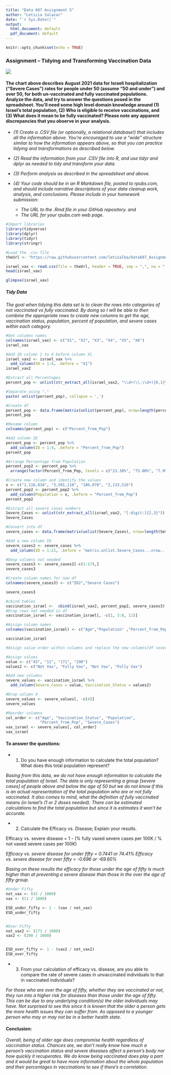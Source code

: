 ```yaml
---
title: "Data 607 Assignment 5"
author: "Leticia Salazar"
date: "`r Sys.Date()`"
output:
  html_document: default
  pdf_document: default
---
```


```r
knitr::opts_chunk$set(echo = TRUE)
```

### Assignment – Tidying and Transforming Vaccination Data

![](/Users/letiix3/Desktop/R4DS-main/Data 607/Week_5_HWK/Assignment_5_Hwk.png)


#### The chart above describes August 2021 data for Israeli hospitalization (“Severe Cases”) rates for people under 50 (assume “50 and under”) and over 50, for both un-vaccinated and fully vaccinated populations. Analyze the data, and try to answer the questions posed in the spreadsheet. You’ll need some high level domain knowledge around (1) Israel’s total population, (2) Who is eligible to receive vaccinations, and (3) What does it mean to be fully vaccinated? Please note any apparent discrepancies that you observe in your analysis.

* _(1) Create a .CSV file (or optionally, a relational database!) that includes all the information above.
You’re encouraged to use a “wide” structure similar to how the information appears above, so
that you can practice tidying and transformations as described below._

* _(2) Read the information from your .CSV file into R, and use tidyr and dplyr as needed to tidy
and transform your data._

* _(3) Perform analysis as described in the spreadsheet and above._

* _(4) Your code should be in an R Markdown file, posted to rpubs.com, and should include narrative
descriptions of your data cleanup work, analysis, and conclusions. Please include in your
homework submission:_
  * _The URL to the .Rmd file in your GitHub repository. and_
  * _The URL for your rpubs.com web page._

```r
#Import libraries
library(tidyverse)
library(dplyr)
library(tidyr)
library(stringr)
```


```r
#Load the .csv file
theUrl <- "https://raw.githubusercontent.com/letisalba/Data607_Assignment_Week5/main/Israel_Vax_Data.csv"

israel_vax <- read.csv(file = theUrl, header = TRUE, sep = ",", na = ".", skip = "1")
head(israel_vax)
```

```r
glimpse(israel_vax)
```


##### Tidy Data

_The goal when tidying this data set is to clean the rows into categories of not vaccinated vs fully vaccinated. By doing so I will be able to then combine the appropriate rows to create new columns to get the age, vaccination status, population, percent of population, and severe cases within each category._

```r
#Get columns names
colnames(israel_vax) <- c("X1", "X2", "X3", "X4", "X5", "X6")
israel_vax
```


```r
#Add ID column 1 to 4 before column X1
israel_vax2 <- israel_vax %>% 
  add_column(X0 = 1:4, .before = "X1")
israel_vax2
```


```r
#Extract all Percentages
percent_pop <- unlist(str_extract_all(israel_vax2, "\\d+(\\.\\d+){0,1}%"))

#Separate using ","
paste( unlist(percent_pop), collapse = ',')

#Create df
percent_pop <- data.frame(matrix(unlist(percent_pop), nrow=length(percent_pop), byrow=TRUE),stringsAsFactors=FALSE)
percent_pop
```


```r
#Rename column
colnames(percent_pop) <- c("Percent_from_Pop")

#Add column ID
percent_pop <- percent_pop %>% 
  add_column(ID = 1:4, .before = "Percent_from_Pop")
percent_pop
```


```r

#Arrange Percentage from Population
percent_pop2 <- percent_pop %>% 
  arrange(factor(Percent_from_Pop, levels = c("23.30%", "73.00%", "7.9%", "90.4%")))

#Create new column and identify the values
x <- c("1,116,834", "3,501,118", "186,078", "2,133,516")
percent_pop2 <- percent_pop2 %>% 
  add_column(Population = x, .before = "Percent_from_Pop")
percent_pop2
```


```r
#Extract all severe cases numbers
Severe_Cases <- unlist(str_extract_all(israel_vax2, "[:digit:]{2,3}")) #This regex didn't work out too well because it took out additional numbers that fell into this category leading to extra steps below
Severe_Cases

#Convert into df
severe_cases <- data.frame(matrix(unlist(Severe_Cases), nrow=length(Severe_Cases), byrow=TRUE),stringsAsFactors=FALSE)

#Add a new column ID
severe_cases2 <- severe_cases %>% 
  add_column(ID = 1:21, .before = "matrix.unlist.Severe_Cases...nrow...length.Severe_Cases...byrow...TRUE.")

#Deop columns not needed
severe_cases3 <- severe_cases2[-c(1:17),] 
severe_cases3

#Create column names for new df
colnames(severe_cases3) <- c("ID2","Severe Cases")

severe_cases3
```


```r
#cbind tables 
vaccination_israel <-  cbind(israel_vax2, percent_pop2, severe_cases3)
#Drop rows not needed in df
vaccination_israel <- vaccination_israel[, -c(1, 3:8, 11)]

#Assign column names
colnames(vaccination_israel) <- c("Age","Population" ,"Percent_from_Pop", "Severe Cases")

vaccination_israel
```


```r
#Assign value order within columns and replace the new columns[df severe_values] from the old columns [df vaccination_israel]

#Assign values
value <- c("43", "11", "171", "290")
values2 <- c("Not Vax", "Fully Vax", "Not Vax", "Fully Vax")

#Add new columns
severe_values <- vaccination_israel %>% 
  add_column(Severe_Cases = value, Vaccination_Status = values2)

#Drop column 4
severe_values <- severe_values[, -c(4)]
severe_values

```


```r
#Reorder columns
col_order <- c("Age", "Vaccination_Status", "Population",
               "Percent_from_Pop", "Severe_Cases")
vax_israel <- severe_values[, col_order]
vax_israel
```


#### To answer the questions:

* 1. Do you have enough information to calculate the total population? What does this total population represent?

_Basing from this data, we do not have enough information to calculate the total population of Israel. The data is only representing a group [severe cases] of people above and below the age of 50 but we do not know if this is an actual representation of the total population who are or not fully vaccinated. It also comes to mind, what the definition of fully vaccinated means (in Israel's (1 or 2 doses needed). There can be estimated calculations to find the total population but since it is estimates it won't be accurate._

* 2. Calculate the Efficacy vs. Disease; Explain your results.

Efficacy vs. severe disease = 1 - (% fully vaxed severe cases per 100K / % not vaxed severe cases per 100K)

_Efficacy vs. severe disease for under fifty = 0.7441 or 74.41%_
_Efficacy vs. severe disease for over fifty = -0.696 or -69.60%_

_Basing on these results the efficacy for those under the age of fifty is much higher than at preventing a severe disease than those in the over the age of fifty group._

```r
#Under Fifty
not_vax <- (43 / 1000)
vax <- (11 / 1000)

ESD_under_fifty <- 1 - (vax / not_vax)
ESD_under_fifty


#Over Fifty
not_vax2 <- (171 / 1000)
vax2 <- (290 / 1000)


ESD_over_fifty <- 1 - (vax2 / not_vax2)
ESD_over_fifty
```


* 3. From your calculation of efficacy vs. disease, are you able to compare the rate of severe cases in unvaccinated individuals to that in vaccinated individuals?

_For those who are over the age of fifty, whether they are vaccinated or not, they run into a higher risk for diseases than those under the age of fifty. This can be due to any underlying condition(s) the older individuals may have. Not surprised to see this since it is known that the older a person gets the more health issues they can suffer from. As opposed to a younger person who may or may not be in a better health state._



#### Conclusion:
_Overall, being of older age does compromise health regardless of vaccination status. Chances are, we don't really know how much a person's vaccination status and severe diseases affect a person's body nor how quickly it recuperates. We do know being vaccinated does play a part and it would be great to have more information about the whole population and their percentages in vaccinations to see if there's a correlation._
